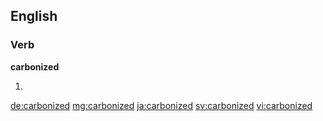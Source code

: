 ==English==

===Verb===
'''carbonized'''

# {{en-past of|carbonize}}

[[de:carbonized]]
[[mg:carbonized]]
[[ja:carbonized]]
[[sv:carbonized]]
[[vi:carbonized]]